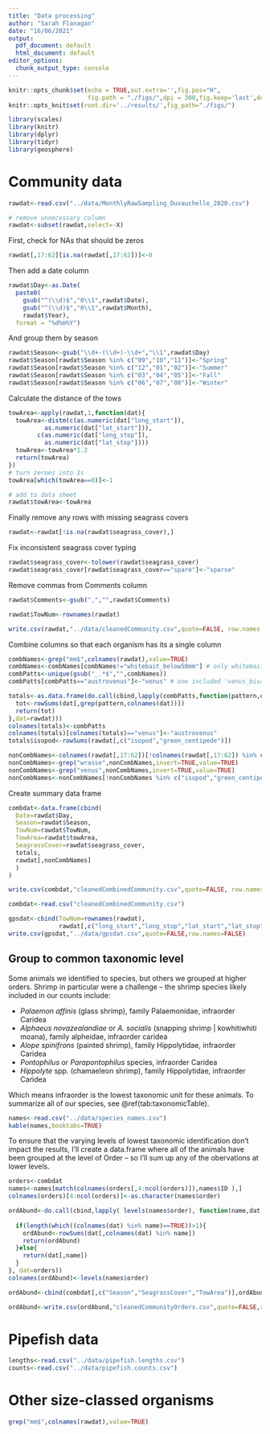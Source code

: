 ```yaml
---
title: "Data processing"
author: "Sarah Flanagan"
date: "16/06/2021"
output:
  pdf_document: default
  html_document: default
editor_options:
  chunk_output_type: console
---
```


```r
knitr::opts_chunk$set(echo = TRUE,out.extra='',fig.pos="H",
                      fig.path = "./figs/",dpi = 300,fig.keep='last',dev='png')
knitr::opts_knit$set(root.dir='../results/',fig_path="./figs/")
```

```r
library(scales)
library(knitr)
library(dplyr)
library(tidyr)
library(geosphere)
```

# Community data

```r
rawdat<-read.csv("../data/MonthlyRawSampling_Duvauchelle_2020.csv")

# remove unnecessary column
rawdat<-subset(rawdat,select=-X)

```

First, check for NAs that should be zeros

```r
rawdat[,17:62][is.na(rawdat[,17:62])]<-0
```

Then add a date column

```r
rawdat$Day<-as.Date(
  paste0(
    gsub("^(\\d)$","0\\1",rawdat$Date),
    gsub("^(\\d)$","0\\1",rawdat$Month),
    rawdat$Year),
  format = "%d%m%Y")
```

And group them by season

```r
rawdat$Season<-gsub("\\d+-(\\d+)-\\d+","\\1",rawdat$Day)
rawdat$Season[rawdat$Season %in% c("09","10","11")]<-"Spring"
rawdat$Season[rawdat$Season %in% c("12","01","02")]<-"Summer"
rawdat$Season[rawdat$Season %in% c("03","04","05")]<-"Fall"
rawdat$Season[rawdat$Season %in% c("06","07","08")]<-"Winter"
```


Calculate the distance of the tows

```r
towArea<-apply(rawdat,1,function(dat){
  towArea<-distm(c(as.numeric(dat["long_start"]),
          as.numeric(dat["lat_start"])),
        c(as.numeric(dat["long_stop"]),
          as.numeric(dat["lat_stop"])))
  towArea<-towArea*1.2
  return(towArea)
})
# turn zeroes into 1s
towArea[which(towArea==0)]<-1

# add to data sheet
rawdat$towArea<-towArea
```

Finally remove any rows with missing seagrass covers

```r
rawdat<-rawdat[!is.na(rawdat$seagrass_cover),]
```

Fix inconsistent seagrass cover typing

```r
rawdat$seagrass_cover<-tolower(rawdat$seagrass_cover)
rawdat$seagrass_cover[rawdat$seagrass_cover=="spare"]<-"sparse"
```

Remove commas from Comments column

```r
rawdat$Comments<-gsub(",","",rawdat$Comments)
```

```r
rawdat$TowNum<-rownames(rawdat)
```


```r
write.csv(rawdat,"../data/cleanedCommunity.csv",quote=FALSE, row.names = FALSE)
```


Combine columns so that each organism has its a single column

```r
combNames<-grep("mm$",colnames(rawdat),value=TRUE)
combNames<-combNames[combNames!="whitebait_below50mm"] # only whitebait instance
combPatts<-unique(gsub("_.*$","",combNames))
combPatts[combPatts=="austrovenus"]<-"venus" # one included 'venus_bivalve'

totals<-as.data.frame(do.call(cbind,lapply(combPatts,function(pattern,dat){
  tot<-rowSums(dat[,grep(pattern,colnames(dat))])
  return(tot)
},dat=rawdat)))
colnames(totals)<-combPatts
colnames(totals)[colnames(totals)=="venus"]<-"austrovenus"
totals$isopod<-rowSums(rawdat[,c("isopod","green_centipede")])

nonCombNames<-colnames(rawdat[,17:62])[!colnames(rawdat[,17:62]) %in% combNames]
nonCombNames<-grep("wrasse",nonCombNames,invert=TRUE,value=TRUE)
nonCombNames<-grep("venus",nonCombNames,invert=TRUE,value=TRUE)
nonCombNames<-nonCombNames[!nonCombNames %in% c("isopod","green_centipede")]
```



Create summary data frame

```r
combdat<-data.frame(cbind(
  Date=rawdat$Day,
  Season=rawdat$Season,
  TowNum=rawdat$TowNum,
  TowArea=rawdat$towArea,
  SeagrassCover=rawdat$seagrass_cover,
  totals,
  rawdat[,nonCombNames]
  )
)
```

```r
write.csv(combdat,"cleanedCombinedCommunity.csv",quote=FALSE, row.names = FALSE)
```
```r
combdat<-read.csv("cleanedCombinedCommunity.csv")
```

```r
gpsdat<-cbind(TowNum=rownames(rawdat),
              rawdat[,c("long_start","long_stop","lat_start","lat_stop")])
write.csv(gpsdat,"../data/gpsdat.csv",quote=FALSE,row.names=FALSE)
```


## Group to common taxonomic level

Some animals we identified to species, but others we grouped at higher orders. Shrimp in particular were a challenge -- the shrimp species likely included in our counts include:

- *Palaemon affinis* (glass shrimp), family Palaemonidae, infraorder Caridea
- *Alphaeus novazealandiae* or *A. socialis* (snapping shrimp | kowhitiwhiti moana), family alpheidae, infraorder caridea
- *Alope spinifrons* (painted shrimp), family Hippolytidae, infraorder Caridea
- *Pontophilus* or *Parapontophilus* species, infraorder Caridea
- *Hippolyte* spp. (chamaeleon shrimp), family Hippolytidae, infraorder Caridea

Which means infraorder is the lowest taxonomic unit for these animals. To summarize all of our species, see \@ref(tab:taxonomicTable).

```r
names<-read.csv("../data/species_names.csv")
kable(names,booktabs=TRUE)
```


To ensure that the varying levels of lowest taxonomic identification don't impact the results, I'll create a data.frame where all of the animals have been grouped at the level of Order -- so I'll sum up any of the obervations at lower levels.  

```r
orders<-combdat
names<-names[match(colnames(orders[,4:ncol(orders)]),names$ID ),]
colnames(orders)[4:ncol(orders)]<-as.character(names$order)

ordAbund<-do.call(cbind,lapply( levels(names$order), function(name,dat){
  
  if(length(which((colnames(dat) %in% name)==TRUE))>1){
    ordAbund<-rowSums(dat[,colnames(dat) %in% name])
    return(ordAbund)
  }else{
    return(dat[,name])
  }
}, dat=orders))
colnames(ordAbund)<-levels(names$order)

ordAbund<-cbind(combdat[,c("Season","SeagrassCover","TowArea")],ordAbund)
```
 
```r
ordAbund<-write.csv(ordAbund,"cleanedCommunityOrders.csv",quote=FALSE,row.names = FALSE)
```

 
# Pipefish data

```r
lengths<-read.csv("../data/pipefish.lengths.csv")
counts<-read.csv("../data/pipefish.counts.csv")
```


# Other size-classed organisms

```r
grep("mm$",colnames(rawdat),value=TRUE)
```

